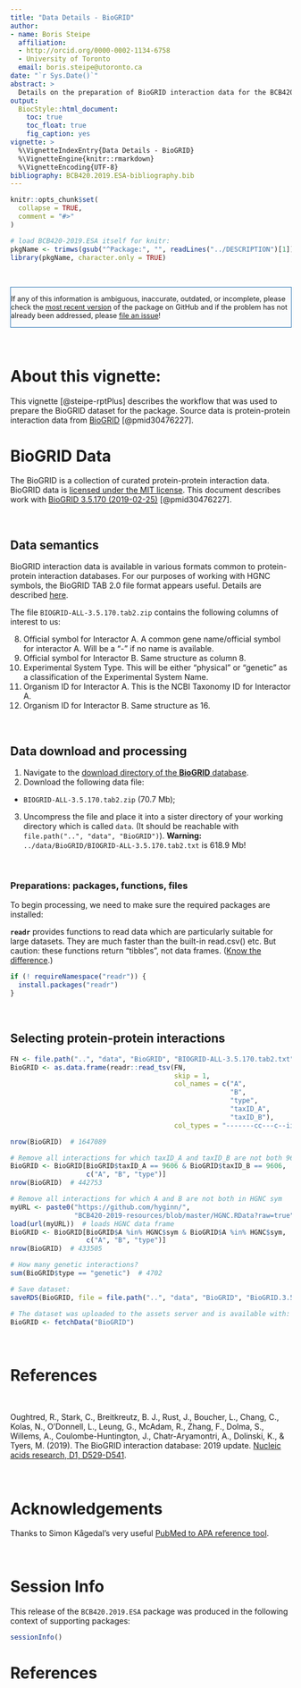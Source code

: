 ---
title: "Data Details - BioGRID"
author:
- name: Boris Steipe
  affiliation: 
  - http://orcid.org/0000-0002-1134-6758
  - University of Toronto
  email: boris.steipe@utoronto.ca
date: "`r Sys.Date()`"
abstract: >
  Details on the preparation of BioGRID interaction data for the BCB420.2019.ESA package.
output:
  BiocStyle::html_document:
    toc: true
    toc_float: true
    fig_caption: yes
vignette: >
  %\VignetteIndexEntry{Data Details - BioGRID}
  %\VignetteEngine{knitr::rmarkdown}
  %\VignetteEncoding{UTF-8}
bibliography: BCB420.2019.ESA-bibliography.bib
---

<!--- this inline style supports diff-like highlighting -->
<style>
  .add {
    color: #22863a;
    background-color: #f0fff4;
  }
  .del {
    color: #b31d28;
    background-color: #ffeef0;
  }
</style>


```{r setup, include = FALSE}
knitr::opts_chunk$set(
  collapse = TRUE,
  comment = "#>"
)

# load BCB420-2019.ESA itself for knitr:
pkgName <- trimws(gsub("^Package:", "", readLines("../DESCRIPTION")[1]))
library(pkgName, character.only = TRUE)

```

&nbsp;

<div style="font-size:90%;border:solid 1px #337ab7;background-color:#FAFBFC;margin-right:0px;">
If any of this information is ambiguous, inaccurate, outdated, or incomplete, please check the [most recent version](https://github.com/hyginn/BCB420.2019.ESA) of the package on GitHub and if the problem has not already been addressed, please 
[file an issue](https://github.com/hyginn/BCB420.2019.ESA/issues)!
</div>

&nbsp;

# About this vignette:

This vignette [@steipe-rptPlus] describes the workflow that was used to prepare the BioGRID dataset for the package. Source data is  protein-protein interaction data from [BioGRID ](https:/thebiogrid.org/) [@pmid30476227].


# BioGRID Data

The BioGRID is a collection of curated protein-protein interaction data. BioGRID data is [licensed under the MIT license](https://downloads.thebiogrid.org/Download/LICENSE.txt). This document describes work with [BioGRID 3.5.170 (2019-02-25)](https://downloads.thebiogrid.org/BioGRID/Release-Archive/BIOGRID-3.5.170/) [@pmid30476227].

&nbsp;

## Data semantics

BioGRID interaction data is available in various formats common to protein-protein interaction databases. For our purposes of working with HGNC symbols, the BioGRID TAB 2.0 file format appears useful. Details are described [here](https://wiki.thebiogrid.org/doku.php/biogrid_tab_version_2.0).

The file `BIOGRID-ALL-3.5.170.tab2.zip` contains the following columns of interest to us:

8. Official symbol for Interactor A. A common gene name/official symbol for interactor A. Will be a “-” if no name is available.
9. Official symbol for Interactor B. Same structure as column 8.
13. Experimental System Type. This will be either "physical" or "genetic" as a classification of the Experimental System Name.
16. Organism ID for Interactor A. This is the NCBI Taxonomy ID for Interactor A.
17. Organism ID for Interactor B. Same structure as 16.

&nbsp;

## Data download and processing

1. Navigate to the [download directory of the **BioGRID** database](https://downloads.thebiogrid.org/BioGRID/Release-Archive/BIOGRID-3.5.170/).
2. Download the following data file: 
* `BIOGRID-ALL-3.5.170.tab2.zip` (70.7 Mb);
3. Uncompress the file and place it into a sister directory of your working directory which is called `data`. (It should be reachable with `file.path("..", "data", "BioGRID")`). **Warning:**  `../data/BioGRID/BIOGRID-ALL-3.5.170.tab2.txt` is 618.9 Mb!

&nbsp;

### Preparations: packages, functions, files

To begin processing, we need to make sure the required packages are installed:

**`readr`** provides functions to read data which are particularly suitable for
large datasets. They are much faster than the built-in read.csv() etc. But caution: these functions return "tibbles", not data frames. ([Know the difference](https://cran.r-project.org/web/packages/tibble/vignettes/tibble.html).)
```R
if (! requireNamespace("readr")) {
  install.packages("readr")
}
```

&nbsp;


## Selecting protein-protein interactions

```R
FN <- file.path("..", "data", "BioGRID", "BIOGRID-ALL-3.5.170.tab2.txt")
BioGRID <- as.data.frame(readr::read_tsv(FN,
                                         skip = 1,
                                         col_names = c("A",
                                                       "B",
                                                       "type",
                                                       "taxID_A",
                                                       "taxID_B"),
                                         col_types = "-------cc---c--ii-------"))

nrow(BioGRID)  # 1647089

# Remove all interactions for which taxID_A and taxID_B are not both 9606
BioGRID <- BioGRID[BioGRID$taxID_A == 9606 & BioGRID$taxID_B == 9606, 
                   c("A", "B", "type")]
nrow(BioGRID)  # 442753

# Remove all interactions for which A and B are not both in HGNC sym
myURL <- paste0("https://github.com/hyginn/",
                "BCB420-2019-resources/blob/master/HGNC.RData?raw=true")
load(url(myURL))  # loads HGNC data frame
BioGRID <- BioGRID[BioGRID$A %in% HGNC$sym & BioGRID$A %in% HGNC$sym, 
                   c("A", "B", "type")]
nrow(BioGRID)  # 433505

# How many genetic interactions?
sum(BioGRID$type == "genetic")  # 4702

# Save dataset:
saveRDS(BioGRID, file = file.path("..", "data", "BioGRID", "BioGRID.3.5.170.rds"))  # 2.8 Mb

# The dataset was uploaded to the assets server and is available with:
BioGRID <- fetchData("BioGRID")

```

&nbsp;

# References

&nbsp;

Oughtred, R., Stark, C., Breitkreutz, B. J., Rust, J., Boucher, L., Chang, C., Kolas, N., O'Donnell, L., Leung, G., McAdam, R., Zhang, F., Dolma, S., Willems, A., Coulombe-Huntington, J., Chatr-Aryamontri, A., Dolinski, K., & Tyers, M. (2019). The BioGRID interaction database: 2019 update. [Nucleic acids research, D1, D529-D541](https://academic.oup.com/nar/article/47/D1/D529/5204333).

&nbsp;

# Acknowledgements

Thanks to Simon Kågedal's very useful [PubMed to APA reference tool](http://helgo.net/simon/pubmed/).

&nbsp;



# Session Info

This release of the `BCB420.2019.ESA` package was produced in the following context of supporting packages:

```{r, echo=TRUE}
sessionInfo()
```

<!-- the bibliography appears at the end of the page -->
# References


<!-- End -->

